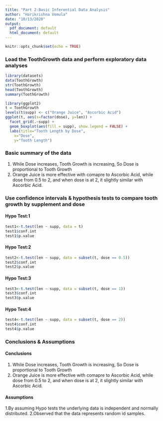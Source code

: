 ```yaml
---
title: "Part 2-Basic Inferential Data Analysis"
author: "Harikrishna Vemula"
date: "10/13/2020"
output:
  pdf_document: default
  html_document: default
---
```


```r
knitr::opts_chunk$set(echo = TRUE)
```

### Load the ToothGrowth data and perform exploratory data analyses
```r
library(datasets)
data(ToothGrowth)
str(ToothGrowth)
head(ToothGrowth)
summary(ToothGrowth)
```

```r
library(ggplot2)
t = ToothGrowth
levels(t$supp) <- c("Orange Juice", "Ascorbic Acid")
ggplot(t, aes(x=factor(dose), y=len)) + 
  facet_grid(.~supp) +
  geom_boxplot(aes(fill = supp), show.legend = FALSE) +
  labs(title="Tooth Length by Dose", 
    x="Dose",
    y="Tooth Length")
```
### Basic summary of the data
1. While Dose increases, Tooth Growth is increasing, So Dose is proportional to Tooth Growth 
2. Orange Juice is more effective with comapre to Ascorbic Acid, while dose from 0.5 to 2, and when dose is at 2, it slightly similar with Ascorbic Acid.

### Use confidence intervals & hypothesis tests to compare tooth growth by supplement and dose
#### Hypo Test:1

```r
test1<-t.test(len ~ supp, data = t)
test1$conf.int
test1$p.value
```

#### Hypo Test:2
```r
test2<-t.test(len ~ supp, data = subset(t, dose == 0.5))
test2$conf.int
test2$p.value
```
#### Hypo Test:3
```r
test3<-t.test(len ~ supp, data = subset(t, dose == 1))
test3$conf.int
test3$p.value
```

#### Hypo Test:4
```r
test4<-t.test(len ~ supp, data = subset(t, dose == 2))
test4$conf.int
test4$p.value
```
### Conclusions & Assumptions
#### Conclusions
1. While Dose increases, Tooth Growth is increasing, So Dose is proportional to Tooth Growth 
2. Orange Juice is more effective with comapre to Ascorbic Acid, while dose from 0.5 to 2, and when dose is at 2, it slightly similar with Ascorbic Acid.

#### Assumptions
1.By assuming Hypo tests the underlying data is independent and normally distributed.
2.Observed that the data represents random id samples.
